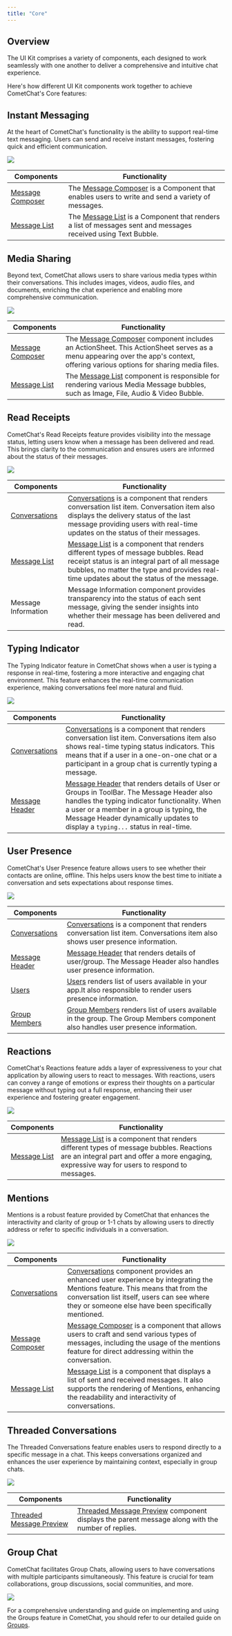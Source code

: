 ```yaml
---
title: "Core"
---
```


## Overview

The UI Kit comprises a variety of components, each designed to work seamlessly with one another to deliver a comprehensive and intuitive chat experience.

Here's how different UI Kit components work together to achieve CometChat's Core features:

## Instant Messaging

At the heart of CometChat's functionality is the ability to support real-time text messaging. Users can send and receive instant messages, fostering quick and efficient communication.

<Frame>
  <img src="/images/94312eb7-intro_web_screens-7ee27b256c54ea069273e198ec2aad4e.png" />
</Frame>

| Components                                              | Functionality                                                                                                                                    |
| ------------------------------------------------------- | ------------------------------------------------------------------------------------------------------------------------------------------------ |
| [Message Composer](/docs/ui-kit/react/message-composer) | The [Message Composer](/docs/ui-kit/react/message-composer) is a Component that enables users to write and send a variety of messages.           |
| [Message List](/docs/ui-kit/react/message-list)         | The [Message List](/docs/ui-kit/react/message-list) is a Component that renders a list of messages sent and messages received using Text Bubble. |

## Media Sharing

Beyond text, CometChat allows users to share various media types within their conversations. This includes images, videos, audio files, and documents, enriching the chat experience and enabling more comprehensive communication.

<Frame>
  <img src="/images/56d32794-feature_media_sharing_web_screens-85d19aa1d4efea1f5bfec8a718e67d1c.png" />
</Frame>

| Components                                              | Functionality                                                                                                                                                                                                        |
| ------------------------------------------------------- | -------------------------------------------------------------------------------------------------------------------------------------------------------------------------------------------------------------------- |
| [Message Composer](/docs/ui-kit/react/message-composer) | The [Message Composer](/docs/ui-kit/react/message-composer) component includes an ActionSheet. This ActionSheet serves as a menu appearing over the app's context, offering various options for sharing media files. |
| [Message List](/docs/ui-kit/react/message-list)         | The [Message List](/docs/ui-kit/react/message-list) component is responsible for rendering various Media Message bubbles, such as Image, File, Audio & Video Bubble.                                                 |

## Read Receipts

CometChat's Read Receipts feature provides visibility into the message status, letting users know when a message has been delivered and read. This brings clarity to the communication and ensures users are informed about the status of their messages.

<Frame>
  <img src="/images/bf16bef1-feature_read_receipt_web_screens-68fddd4e39d86dfcb7d41b5e945dcdc3.png" />
</Frame>

| Components                                        | Functionality                                                                                                                                                                                                                                                      |
| ------------------------------------------------- | ------------------------------------------------------------------------------------------------------------------------------------------------------------------------------------------------------------------------------------------------------------------ |
| [Conversations](/docs/ui-kit/react/conversations) | [Conversations](/docs/ui-kit/react/conversations) is a component that renders conversation list item. Conversation item also displays the delivery status of the last message providing users with real-time updates on the status of their messages.              |
| [Message List](/docs/ui-kit/react/message-list)   | [Message List](/docs/ui-kit/react/message-list) is a component that renders different types of message bubbles. Read receipt status is an integral part of all message bubbles, no matter the type and provides real-time updates about the status of the message. |
| Message Information                               | Message Information component provides transparency into the status of each sent message, giving the sender insights into whether their message has been delivered and read.                                                                                       |

## Typing Indicator

The Typing Indicator feature in CometChat shows when a user is typing a response in real-time, fostering a more interactive and engaging chat environment. This feature enhances the real-time communication experience, making conversations feel more natural and fluid.

<Frame>
  <img src="/images/5de16f7b-feature_typing_indicator_web_screens-da2f83292de9815655d0b5b0ff6fef6f.png" />
</Frame>

| Components                                          | Functionality                                                                                                                                                                                                                                                                                                 |
| --------------------------------------------------- | ------------------------------------------------------------------------------------------------------------------------------------------------------------------------------------------------------------------------------------------------------------------------------------------------------------- |
| [Conversations](/docs/ui-kit/react/conversations)   | [Conversations](/docs/ui-kit/react/conversations) is a component that renders conversation list item. Conversations item also shows real-time typing status indicators. This means that if a user in a one-on-one chat or a participant in a group chat is currently typing a message.                        |
| [Message Header](/docs/ui-kit/react/message-header) | [Message Header](/docs/ui-kit/react/message-header) that renders details of User or Groups in ToolBar. The Message Header also handles the typing indicator functionality. When a user or a member in a group is typing, the Message Header dynamically updates to display a `typing...` status in real-time. |

## User Presence

CometChat's User Presence feature allows users to see whether their contacts are online, offline. This helps users know the best time to initiate a conversation and sets expectations about response times.

<Frame>
  <img src="/images/dc91a3ce-feature_status_indicator_web_screens-b7e131fd1b9b8b61db986a037c711e06.png" />
</Frame>

| Components                                          | Functionality                                                                                                                                                       |
| --------------------------------------------------- | ------------------------------------------------------------------------------------------------------------------------------------------------------------------- |
| [Conversations](/docs/ui-kit/react/conversations)   | [Conversations](/docs/ui-kit/react/conversations) is a component that renders conversation list item. Conversations item also shows user presence information.      |
| [Message Header](/docs/ui-kit/react/message-header) | [Message Header](/docs/ui-kit/react/message-header) that renders details of user/group. The Message Header also handles user presence information.                  |
| [Users](/docs/ui-kit/react/users)                   | [Users](/docs/ui-kit/react/users) renders list of users available in your app.It also responsible to render users presence information.                             |
| [Group Members](/docs/ui-kit/react/group-members)   | [Group Members](/docs/ui-kit/react/group-members) renders list of users available in the group. The Group Members component also handles user presence information. |

## Reactions

CometChat's Reactions feature adds a layer of expressiveness to your chat application by allowing users to react to messages. With reactions, users can convey a range of emotions or express their thoughts on a particular message without typing out a full response, enhancing their user experience and fostering greater engagement.

<Frame>
  <img src="/images/a1c1501b-reactions_web_screens-f04b4e202fdd5d9fd9c86056eed31247.png" />
</Frame>

| Components                                      | Functionality                                                                                                                                                                                                              |
| ----------------------------------------------- | -------------------------------------------------------------------------------------------------------------------------------------------------------------------------------------------------------------------------- |
| [Message List](/docs/ui-kit/react/message-list) | [Message List](/docs/ui-kit/react/message-list) is a component that renders different types of message bubbles. Reactions are an integral part and offer a more engaging, expressive way for users to respond to messages. |

## Mentions

Mentions is a robust feature provided by CometChat that enhances the interactivity and clarity of group or 1-1 chats by allowing users to directly address or refer to specific individuals in a conversation.

<Frame>
  <img src="/images/a4778ade-mentions_web_screens-554df9099f110c592be8b32b750d64d2.png" />
</Frame>

| Components                                              | Functionality                                                                                                                                                                                                                                                       |
| ------------------------------------------------------- | ------------------------------------------------------------------------------------------------------------------------------------------------------------------------------------------------------------------------------------------------------------------- |
| [Conversations](/docs/ui-kit/react/conversations)       | [Conversations](/docs/ui-kit/react/conversations) component provides an enhanced user experience by integrating the Mentions feature. This means that from the conversation list itself, users can see where they or someone else have been specifically mentioned. |
| [Message Composer](/docs/ui-kit/react/message-composer) | [Message Composer](/docs/ui-kit/react/message-composer) is a component that allows users to craft and send various types of messages, including the usage of the mentions feature for direct addressing within the conversation.                                    |
| [Message List](/docs/ui-kit/react/message-list)         | [Message List](/docs/ui-kit/react/message-list) is a component that displays a list of sent and received messages. It also supports the rendering of Mentions, enhancing the readability and interactivity of conversations.                                        |

## Threaded Conversations

The Threaded Conversations feature enables users to respond directly to a specific message in a chat. This keeps conversations organized and enhances the user experience by maintaining context, especially in group chats.

<Frame>
  <img src="/images/c61ec9db-threaded_conversations-3aa9e480dfcc47159d393052f19f313f.png" />
</Frame>

| Components                                                              | Functionality                                                                                                                                   |
| ----------------------------------------------------------------------- | ----------------------------------------------------------------------------------------------------------------------------------------------- |
| [Threaded Message Preview](/docs/ui-kit/react/threaded-message-preview) | [Threaded Message Preview](/docs/ui-kit/react/threaded-message-preview) component displays the parent message along with the number of replies. |

## Group Chat

CometChat facilitates Group Chats, allowing users to have conversations with multiple participants simultaneously. This feature is crucial for team collaborations, group discussions, social communities, and more.

<Frame>
  <img src="/images/f42ad8d3-group_chat_web_screens-c9204e4c244ca55a7ffe6c9498299625.png" />
</Frame>

For a comprehensive understanding and guide on implementing and using the Groups feature in CometChat, you should refer to our detailed guide on [Groups](/docs/ui-kit/react/groups).
